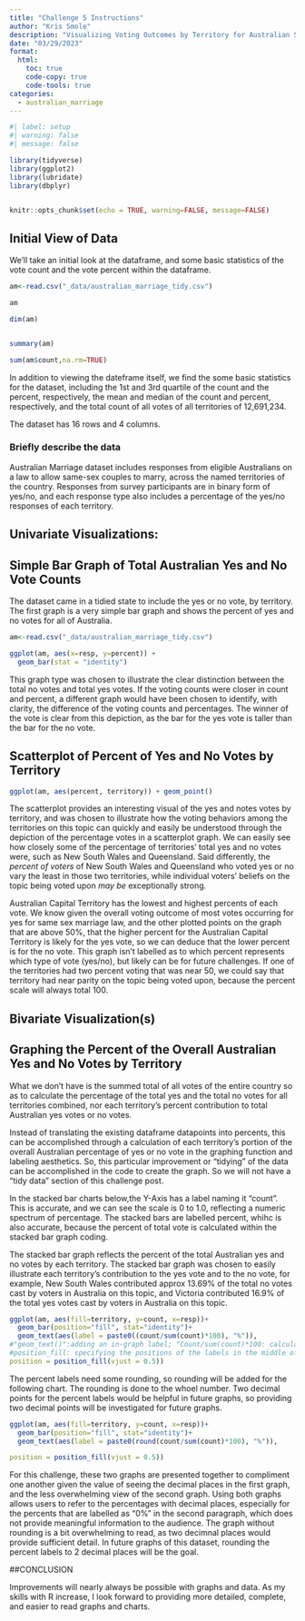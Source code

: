 ```yaml
---
title: "Challenge 5 Instructions"
author: "Kris Smole"
description: "Visualizing Voting Outcomes by Territory for Australian Same-Gender Marriage Law"
date: "03/29/2023"
format:
  html:
    toc: true
    code-copy: true
    code-tools: true
categories:
  - australian_marriage
---
```


```r
#| label: setup
#| warning: false
#| message: false

library(tidyverse)
library(ggplot2)
library(lubridate)
library(dbplyr)


knitr::opts_chunk$set(echo = TRUE, warning=FALSE, message=FALSE)
```

## Initial View of Data

We'll take an initial look at the dataframe, and some basic statistics of the vote count and the vote percent within the dataframe.
```r

am<-read.csv("_data/australian_marriage_tidy.csv")

am

dim(am)


summary(am)

sum(am$count,na.rm=TRUE)


```
In addition to viewing the dateframe itself, we find the some basic statistics for the dataset, including the 1st and 3rd quartile of the count and the percent, respectively,  the mean and median of the count and percent, respectively, and the total count of all votes of all territories of 12,691,234.

The dataset has 16 rows and 4 columns.

### Briefly describe the data

Australian Marriage dataset includes responses from eligible Australians on a law to allow same-sex couples to marry, across the named territories of the country. Responses from survey participants are in binary form of yes/no, and each response type also includes a percentage of the yes/no responses of each territory.  

## Univariate Visualizations:

## Simple Bar Graph of Total Australian Yes and No Vote Counts

The dataset came in a tidied state to include the yes or no vote, by territory. The first graph is a very simple bar graph and shows the percent of yes and no votes for all of Australia.

```r
am<-read.csv("_data/australian_marriage_tidy.csv")

ggplot(am, aes(x=resp, y=percent)) + 
  geom_bar(stat = "identity")
```
This graph type was chosen to illustrate the clear distinction between the total no votes and total yes votes.  If the voting counts were closer in count and percent, a different graph would have been chosen to identify, with clarity, the difference of the voting counts and percentages. The winner of the vote is clear from this depiction, as the bar for the yes vote is taller than the bar for the no vote.

## Scatterplot of Percent of Yes and No Votes by Territory


```r
ggplot(am, aes(percent, territory)) + geom_point()

```
The scatterplot provides an interesting visual of the yes and notes votes by territory, and was chosen to illustrate how the voting behaviors among the territories on this topic can quickly and easily be understood through the depiction of the percentage votes in a scatterplot graph.  We can easily see how closely some of the percentage of territories' total yes and no votes were, such as New South Wales and Queensland. Said differently, the *percent of voters* of New South Wales and Queensland who voted yes or no vary the least in those two territories, while individual voters' beliefs on the topic being voted upon *may be* exceptionally strong.

Australian Capital Territory has the lowest and highest percents of each vote. We know given the overall voting outcome of most votes occurring for yes for same sex marriage law, and the other plotted points on the graph that are above 50%, that the higher percent for the Australian Capital Territory is likely for the yes vote, so we can deduce that the lower percent is for the no vote. This graph isn't labelled as to which percent represents which type of vote (yes/no), but likely can be for future challenges. If one of the territories had two percent voting that was near 50, we could say that territory had near parity on the topic being voted upon, because the percent scale will always total 100.

## Bivariate Visualization(s)
## Graphing the Percent of the Overall Australian Yes and No Votes by Territory

What we don't have is the summed total of all votes of the entire country so as to calculate the percentage of the total yes and the total no votes for all territories combined, nor each territory's percent contribution to total Australian yes votes or no votes. 

Instead of translating the existing dataframe datapoints into percents, this can be accomplished through a calculation of each territory's portion of the overall Australian percentage of yes or no vote in the graphing function and labeling aesthetics. So, this particular improvement or "tidying" of the data can be accomplished in the code to create the graph. So we will not have a "tidy data" section of this challenge post.

In the stacked bar charts below,the Y-Axis has a label naming it "count". This is accurate, and we can see the scale is 0 to 1.0, reflecting a numeric spectrum of percentage. The stacked bars are labelled percent, whihc is also accurate, because the percent of total vote is calculated within the stacked bar graph coding. 

The stacked bar graph reflects the percent of the total Australian yes and no votes by each territory. The stacked bar graph was chosen to easily illustrate each territory's contribution to the yes vote and to the no vote, for example, New South Wales contributed approx 13.69% of the total no votes cast by voters in Australia on this topic, and Victoria contributed 16.9% of the total yes votes cast by voters in Australia on this topic.

```r
ggplot(am, aes(fill=territory, y=count, x=resp))+
  geom_bar(position="fill", stat="identity")+
  geom_text(aes(label = paste0((count/sum(count)*100), "%")), 
#"geom_text()":adding an in-graph label; "Count/sum(count)*100: calculating the % of each territory over the total Australia population in the given response group; "round": rounding up the percentage
#position_fill: specifying the positions of the labels in the middle of each part of the bar (0.5)
position = position_fill(vjust = 0.5)) 

```


The percent labels need some rounding, so rounding will be added for the following chart. The rounding is done to the whoel number.
Two decimal points for the percent labels would be helpful in future graphs, so providing two decimal points will be investigated for future graphs. 
```r
ggplot(am, aes(fill=territory, y=count, x=resp))+
  geom_bar(position="fill", stat="identity")+
  geom_text(aes(label = paste0(round(count/sum(count)*100), "%")), 

position = position_fill(vjust = 0.5)) 
```
For this challenge, these two graphs are presented together to compliment one another given the value of seeing the decimal places in the first graph, and the less overwhelming view of the second graph. Using both graphs allows users to refer to the percentages with decimal places, especially for the percents that are labelled as "0%" in the second paragraph, which does not provide meaningful information to the audience. The graph without rounding is a bit overwhelming to read, as two decimnal places would provide sufficient detail. In future graphs of this dataset, rounding the percent labels to 2 decimal places will be the goal.

##CONCLUSION

Improvements will nearly always be possible with graphs and data. As my skills with R increase, I look forward to providing more detailed, complete, and easier to read graphs and charts.